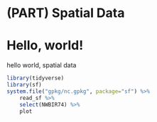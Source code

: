 # (PART) Spatial Data {-}

# Hello, world! {#intro}

hello world, spatial data

```r
library(tidyverse)
library(sf)
system.file("gpkg/nc.gpkg", package="sf") %>%
	read_sf %>%
	select(NWBIR74) %>%
	plot
```

